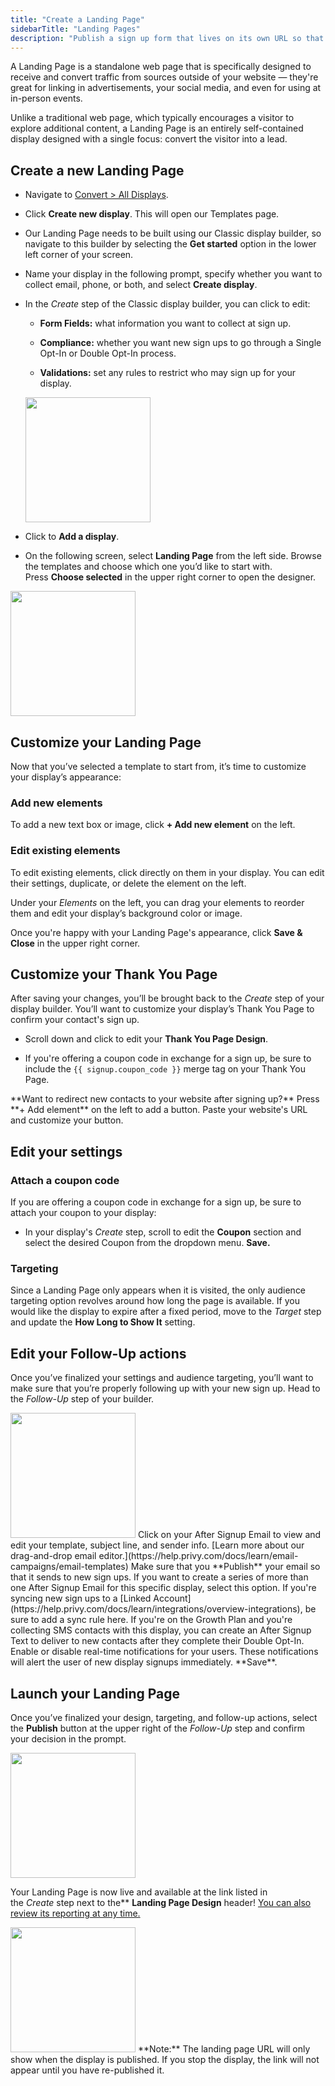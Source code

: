 ```yaml
---
title: "Create a Landing Page"
sidebarTitle: "Landing Pages"
description: "Publish a sign up form that lives on its own URL so that you can grow your list from anywhere."
---
```


A Landing Page is a standalone web page that is specifically designed to receive and convert traffic from sources outside of your website — they're great for linking in advertisements, your social media, and even for using at in-person events.&#x20;

Unlike a traditional web page, which typically encourages a visitor to explore additional content, a Landing Page is an entirely self-contained display designed with a single focus: convert the visitor into a lead.

## Create a new Landing Page

* Navigate to [Convert > All Displays](https://dashboard.privy.com/displays).

* Click **Create new display**. This will open our Templates page.

* Our Landing Page needs to be built using our Classic display builder, so navigate to this builder by selecting the **Get started** option in the lower left corner of your screen.

* Name your display in the following prompt, specify whether you want to collect email, phone, or both, and select **Create display**.

* In the *Create* step of the Classic display builder, you can click to edit:

  * **Form Fields:** what information you want to collect at sign up.

  * **Compliance:** whether you want new sign ups to go through a Single Opt-In or Double Opt-In process.

  * **Validations:** set any rules to restrict who may sign up for your display.

  <img height="200" src="/images/displays/legacy-form-fields.png" />

* Click to **Add a display**.

* On the following screen, select **Landing Page** from the left side. Browse the templates and choose which one you’d like to start with. Press **Choose selected** in the upper right corner to open the designer.

<img height="200" src="/images/displays/lp-customize.gif" />

## Customize your Landing Page

Now that you’ve selected a template to start from, it’s time to customize your display’s appearance:

### Add new elements

To add a new text box or image, click **+ Add new element** on the left.

### Edit existing elements

To edit existing elements, click directly on them in your display. You can edit their settings, duplicate, or delete the element on the left.

Under your *Elements* on the left, you can drag your elements to reorder them and edit your display’s background color or image.

Once you're happy with your Landing Page's appearance, click **Save & Close** in the upper right corner.

## Customize your Thank You Page

After saving your changes, you’ll be brought back to the *Create* step of your display builder. You’ll want to customize your display’s Thank You Page to confirm your contact's sign up.

* Scroll down and click to edit your **Thank You Page Design**.

* If you're offering a coupon code in exchange for a sign up, be sure to include the `{{ signup.coupon_code }}` merge tag on your Thank You Page.

<Tip>
  **Want to redirect new contacts to your website after signing up?** Press **+ Add element** on the left to add a button. Paste your website's URL and customize your button.
</Tip>

## Edit your settings

### Attach a coupon code

If you are offering a coupon code in exchange for a sign up, be sure to attach your coupon to your display:

* In your display's *Create* step, scroll to edit the **Coupon** section and select the desired Coupon from the dropdown menu. **Save.**

### Targeting

Since a Landing Page only appears when it is visited, the only audience targeting option revolves around how long the page is available. If you would like the display to expire after a fixed period, move to the *Target* step and update the **How Long to Show It** setting.

## Edit your Follow-Up actions

Once you’ve finalized your settings and audience targeting, you’ll want to make sure that you’re properly following up with your new sign up. Head to the *Follow-Up* step of your builder.

<img height="200" src="/images/displays/lp-follow-up.png" />

<AccordionGroup>
  <Accordion title="After Signup Email" defaultOpen={false}>
    Click on your After Signup Email to view and edit your template, subject line, and sender info. [Learn more about our drag-and-drop email editor.](https://help.privy.com/docs/learn/email-campaigns/email-templates) Make sure that you **Publish** your email so that it sends to new sign ups.
  </Accordion>

  <Accordion title="Create a series" defaultOpen={false}>
    If you want to create a series of more than one After Signup Email for this specific display, select this option.
  </Accordion>

  <Accordion title="Sync signups" defaultOpen={false}>
    If you're syncing new sign ups to a [Linked Account](https://help.privy.com/docs/learn/integrations/overview-integrations), be sure to add a sync rule here.
  </Accordion>

  <Accordion title="Send Text Message" defaultOpen={false}>
    If you're on the Growth Plan and you're collecting SMS contacts with this display, you can create an After Signup Text to deliver to new contacts after they complete their Double Opt-In.
  </Accordion>

  <Accordion title="Notifications" defaultOpen={false}>
    Enable or disable real-time notifications for your users. These notifications will alert the user of new display signups immediately. **Save**. 
  </Accordion>
</AccordionGroup>

## Launch your Landing Page

Once you’ve finalized your design, targeting, and follow-up actions, select the **Publish** button at the upper right of the *Follow-Up* step and confirm your decision in the prompt. 

<img height="200" src="/images/displays/lp-publish.png" />

Your Landing Page is now live and available at the link listed in the *Create* step next to the** **Landing Page Design** header! [You can also review its reporting at any time.](https://help.privy.com/docs/learn/displays/reporting-overview)

<img height="200" src="/images/displays/lp-in-action.gif" />

<Note>
  **Note:** The landing page URL will only show when the display is published. If you stop the display, the link will not appear until you have re-published it.
</Note>
